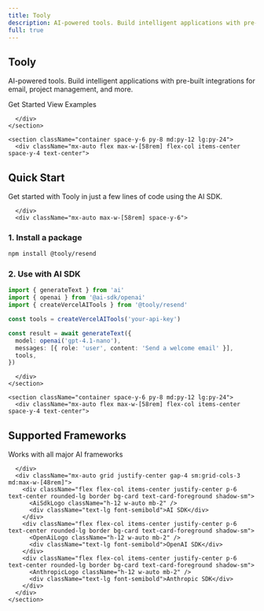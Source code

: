 ```yaml
---
title: Tooly
description: AI-powered tools. Build intelligent applications with pre-built integrations for email, project management, and more.
full: true
---
```



<div className="flex min-h-screen flex-col">
  <main className="flex-1">
    <section className="container flex flex-col items-center justify-center space-y-6 py-8 md:py-12 lg:py-24">
      <div className="mx-auto flex max-w-[58rem] flex-col items-center space-y-4 text-center">

# Tooly

AI-powered tools. Build intelligent applications with pre-built integrations for email, project management, and more.

<div className="space-x-4">
  <Link
    href="/docs"
    className="inline-flex h-10 items-center justify-center rounded-md bg-primary px-8 py-2 text-sm font-medium text-primary-foreground ring-offset-background transition-colors hover:bg-primary/90 focus-visible:outline-none focus-visible:ring-2 focus-visible:ring-ring focus-visible:ring-offset-2 disabled:pointer-events-none disabled:opacity-50"
  >
    Get Started
  </Link>
  <Link
    href="/docs/examples"
    className="inline-flex h-10 items-center justify-center rounded-md border border-input bg-background px-8 py-2 text-sm font-medium ring-offset-background transition-colors hover:bg-accent hover:text-accent-foreground focus-visible:outline-none focus-visible:ring-2 focus-visible:ring-ring focus-visible:ring-offset-2 disabled:pointer-events-none disabled:opacity-50"
  >
    View Examples
  </Link>
</div>

      </div>
    </section>

    <section className="container space-y-6 py-8 md:py-12 lg:py-24">
      <div className="mx-auto flex max-w-[58rem] flex-col items-center space-y-4 text-center">

## Quick Start

Get started with Tooly in just a few lines of code using the AI SDK.

      </div>
      <div className="mx-auto max-w-[58rem] space-y-6">

### 1. Install a package

```bash
npm install @tooly/resend
```

### 2. Use with AI SDK

```typescript
import { generateText } from 'ai'
import { openai } from '@ai-sdk/openai'
import { createVercelAITools } from '@tooly/resend'

const tools = createVercelAITools('your-api-key')

const result = await generateText({
  model: openai('gpt-4.1-nano'),
  messages: [{ role: 'user', content: 'Send a welcome email' }],
  tools,
})
```

      </div>
    </section>

    <section className="container space-y-6 py-8 md:py-12 lg:py-24">
      <div className="mx-auto flex max-w-[58rem] flex-col items-center space-y-4 text-center">

## Supported Frameworks

Works with all major AI frameworks

      </div>
      <div className="mx-auto grid justify-center gap-4 sm:grid-cols-3 md:max-w-[48rem]">
        <div className="flex flex-col items-center justify-center p-6 text-center rounded-lg border bg-card text-card-foreground shadow-sm">
          <AiSdkLogo className="h-12 w-auto mb-2" />
          <div className="text-lg font-semibold">AI SDK</div>
        </div>
        <div className="flex flex-col items-center justify-center p-6 text-center rounded-lg border bg-card text-card-foreground shadow-sm">
          <OpenAiLogo className="h-12 w-auto mb-2" />
          <div className="text-lg font-semibold">OpenAI SDK</div>
        </div>
        <div className="flex flex-col items-center justify-center p-6 text-center rounded-lg border bg-card text-card-foreground shadow-sm">
          <AnthropicLogo className="h-12 w-auto mb-2" />
          <div className="text-lg font-semibold">Anthropic SDK</div>
        </div>
      </div>
    </section>

  </main>
</div>
